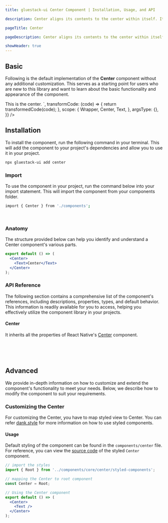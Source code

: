 ```yaml
---
title: gluestack-ui Center Component | Installation, Usage, and API

description: Center aligns its contents to the center within itself. It is a layout component.

pageTitle: Center

pageDescription: Center aligns its contents to the center within itself. It is a layout component.

showHeader: true
---
```



<Meta title="components/Layout/Center" />



## Basic

Following is the default implementation of the **Center** component without any additional customization. This serves as a starting point for users who are new to this library and want to learn about the basic functionality and appearance of the component.

<AppProvider>
  <CodePreview
    showComponentRenderer={true}
    showArgsController={false}
    metaData={{
      code: `
<Center bg="$primary500" h={200} w={300}>
  <Text color="white" fontWeight="bold">
    This is the center.
  </Text>
</Center>
`,
      transformCode: (code) => {
        return transformedCode(code);
      },
      scope: {
        Wrapper,
        Center,
        Text,
      },
      argsType: {},
    }}
  />
</AppProvider>
<br />

## Installation

To install the component, run the following command in your terminal. This will add the component to your project's dependencies and allow you to use it in your project.

```bash
npx gluestack-ui add center
```

### Import

To use the component in your project, run the command below into your import statement. This will import the component from your components folder.

```bash
import { Center } from './components';
```

<br />

### Anatomy

The structure provided below can help you identify and understand a Center component's various parts.

```jsx
export default () => (
  <Center>
    <Text>Center</Text>
  </Center>
);
```

### API Reference

The following section contains a comprehensive list of the component's references, including descriptions, properties, types, and default behavior. This information is readily available for you to access, helping you effectively utilize the component library in your projects.

#### Center

It inherits all the properties of React Native's [Center](https://reactnative.dev/docs/view#props) component.

<br />
<br />

<br />

## Advanced

We provide in-depth information on how to customize and extend the component's functionality to meet your needs. Below, we describe how to modify the component to suit your requirements.

### Customizing the Center

For customizing the Center, you have to map styled view to Center. You can refer [dank.style](https://dank.style/) for more information on how to use styled components.

#### Usage

Default styling of the component can be found in the `components/center` file. For reference, you can view the [source code](https://github.com/gluestack/gluestack-ui/blob/development/example/storybook/src/ui-components/Center/index.tsx) of the styled `Center` component.

```jsx
// import the styles
import { Root } from '../components/core/center/styled-components';

// mapping the Center to root component
const Center = Root;

// Using the Center component
export default () => (
  <Center>
    <Text />
  </Center>
);
```
